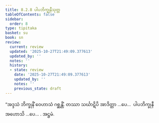 ```yaml
---
title: 8.2.8 ပါပဘိက္ခုနီသုတ္တ
tableOfContents: false
sidebar:
  order: 8
type: tipitaka
basket: su
book: sn
review:
  current: review
  updated: '2025-10-27T21:49:09.377613'
  updated_by: ''
  notes: ''
  history:
  - state: review
    date: '2025-10-27T21:49:09.377613'
    updated_by: ''
    notes: ''
    previous_state: draft
---
```



<ReviewStatus review={frontmatter.review} showDetails={true} />

<HypothesisAnnotation frontmatter={frontmatter} />

<DynamicBreadcrumb />

<Division number="219" book="sn" e="ch" v="18" p="310">

<Paragraph number="1198" book="sn">
“အဒ္ဒသံ ဘိက္ခုနိံ ဝေဟာသံ ဂစ္ဆန္တိံ. တဿာ သင်္ဃာဋိပိ အာဒိတ္တာ …ပေ…  ပါပဘိက္ခုနီ အဟောသိ …ပေ… .

</Paragraph>
</Division>

<Paragraph number="1199" type="center" book="sn">
အဋ္ဌမံ.
</Paragraph>